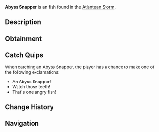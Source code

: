 {{FishInfobox
|image          = Abyss Snapper.png
|rarity         = Uncommon
|sea            = First Sea
|location       = [[Atlantean Storm]]
|sublocation    = 
|sources        = Fishing Rod
|radar_location = 
|xp             = 180
|weather        = Foggy
|time           = 
|season         = Autumn
|bait           = Fish Head
|base_weight    = 4
|base_value     = 300
|weight_range   = 2.5
|base_chance    = 55
|base_resil     = 60
}}
'''Abyss Snapper''' is an {{Rarity|Uncommon}} fish found in the [[Atlantean Storm]].

== Description ==
{{Description|A territorial fish with sharp teeth and storm-grey scales. These snappers have adapted to the constant turbulence of the Atlantean Storm, using the currents to ambush their prey.|Bestiary Entry}}

== Obtainment ==
{{Description|Found in the mid-depths of the Atlantean Storm.|Bestiary Hint}}
{{Fish Availability|
Grand Reef/Atlantean Storm
|top_rods      = 
Firefly Rod\274686.17\288590.84;
Astralhook Rod\272327.72\278979.64;
Ethereal Prism Rod\270787.06\309259.68;
No-Life Rod\269564.31\269564.31;
Seraphic Rod\266740.59\266740.59;
Training Rod\262307.69\314166.67;
Flimsy Rod\190928.57\190928.57;
Challenger's Rod\264827.66\264827.66;
Depthseeker Rod\244461.37\208074.95;
Rod Of The Forgotten Fang\243444.93\243444.93;
Blazebringer Rod\241980.39\241980.39;
Avalanche Rod\240865.86\186454.75;
Verdant Shear Rod\240728.68\227720.04;
Free Spirit Rod\238155.56\238155.56;
Trident Rod\231552.05\191179.05;
Zeus Rod\227043.65\227043.65;
Rod Of The Depths\220983.41\220983.41;
Volcanic Rod\215132.79\172310.22;
Rod Of The Exalted One\207633.13\207633.13;
Steady Rod\131531.09\93727.47
|recommended   = Ethereal Prism Rod
}}

== Catch Quips ==
When catching an Abyss Snapper, the player has a chance to make one of the following exclamations:
* An Abyss Snapper!
* Watch those teeth!
* That's one angry fish!

== Change History ==
{{Change History|{{subst:Current Version}}}}

== Navigation ==
{{Fish Navbox|Atlantean Storm}}